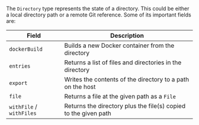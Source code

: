 The `Directory` type represents the state of a directory. This could be either a local directory path or a remote Git reference. Some of its important fields are:

| Field | Description |
|-------|-------------|
| `dockerBuild` | Builds a new Docker container from the directory |
| `entries` | Returns a list of files and directories in the directory |
| `export` | Writes the contents of the directory to a path on the host |
| `file` | Returns a file at the given path as a `File`  |
| `withFile` / `withFiles` | Returns the directory plus the file(s) copied to the given path |